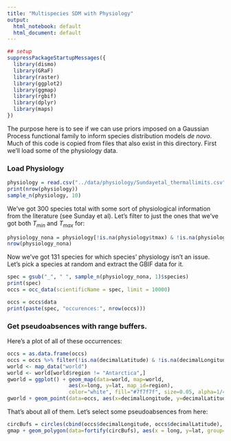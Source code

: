 ```yaml
---
title: "Multispecies SDM with Physiology"
output:
  html_notebook: default
  html_document: default
---
```


```r
## setup
suppressPackageStartupMessages({
  library(dismo)
  library(GRaF)
  library(raster)
  library(ggplot2)
  library(ggmap)
  library(rgbif)
  library(dplyr)
  library(maps)
})
```

The purpose here is to see if we can use priors imposed on a Gaussian Process functional family to inform species distribution models *de novo*. Much of this code is copied from files that also exist in this directory. First we'll load some of the physiology data. 

### Load Physiology

```r
physiology = read.csv("../data/physiology/Sundayetal_thermallimits.csv")
print(nrow(physiology))
sample_n(physiology, 10)
```

We've got 300 species total with some sort of physiological information from the literature (see Sunday et al). Let's filter to just the ones that we've got both $T_{min}$ and $T_{max}$ for:

```r

physiology_nona = physiology[!is.na(physiology$tmax) & !is.na(physiology$tmin),]
nrow(physiology_nona)
```
Now we've got 131 species for which species' physiology isn't an issue. Let's pick a species at random and extract the GBIF data for it. 

```r
spec = gsub("_", " ", sample_n(physiology_nona, 1)$species)
print(spec)
occs = occ_data(scientificName = spec, limit = 10000)
```
```r
occs = occs$data
print(paste(spec, "occurences:", nrow(occs)))
```

### Get pseudoabsences with range buffers. 
Here's a plot of all of these occurrences:
```r
occs = as.data.frame(occs)
occs = occs %>% filter(!is.na(decimalLatitude) & !is.na(decimalLongitude))
world <- map_data("world")
world <- world[world$region != "Antarctica",]
gworld = ggplot() + geom_map(data=world, map=world,
                    aes(x=long, y=lat, map_id=region),
                    color="white", fill="#7f7f7f", size=0.05, alpha=1/4)
gworld + geom_point(data=occs, aes(x=decimalLongitude, y=decimalLatitude), color='darkred')
```
That's about all of them. Let's select some pseudoabsences from here: 
```r
circBufs = circles(cbind(occs$decimalLongitude, occs$decimalLatitude), d= 50000, lonlat=T, dissolve=F)@polygons
gmap + geom_polygon(data=fortify(circBufs), aes(x = long, y=lat, group=group), color='blue')
```
